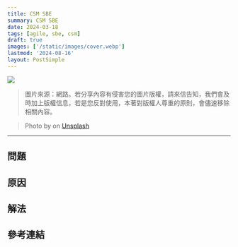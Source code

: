 ```yaml
---
title: CSM SBE
summary: CSM SBE
date: 2024-03-18
tags: [agile, sbe, csm]
draft: true
images: ['/static/images/cover.webp']
lastmod: '2024-08-16'
layout: PostSimple
---
```


![](/static/images/cover.webp)

> 圖片來源：網路。若分享內容有侵害您的圖片版權，請來信告知，我們會及時加上版權信息，若是您反對使用，本著對版權人尊重的原則，會儘速移除相關內容。

> Photo by []() on [Unsplash]()

---

## 問題

## 原因

## 解法

## 參考連結
